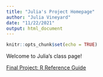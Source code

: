 ```yaml
---
title: "Julia's Project Homepage"
author: "Julia Vineyard"
date: "11/22/2021"
output: html_document
---
```


```r
knitr::opts_chunk$set(echo = TRUE)
```

Welcome to Julia's class page!

[Final Project: R Reference Guide](final_R_reference.html)